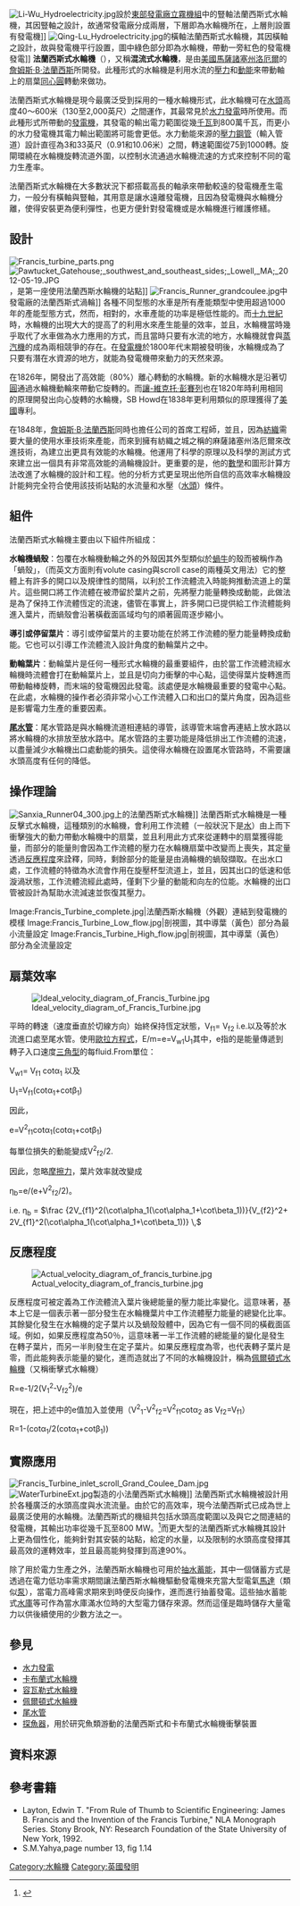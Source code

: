 
{{NoteTA |G1=Country |1=zh-cn:弗朗西斯;zh-tw:法蘭西斯;}}
[[File:Li-Wu_Hydroelectricity.jpg|thumb]]設於[[東部發電廠立霧機組|東部發電廠立霧機組]]中的豎軸法蘭西斯式水輪機，其因豎軸之設計，故通常發電廠分成兩層，下層即為水輪機所在，上層則設置有發電機]]
[[File:Qing-Lu_Hydroelectricity.jpg|thumb]]的橫軸法蘭西斯式水輪機，其因橫軸之設計，故與發電機平行設置，圖中綠色部分即為水輪機，帶動一旁紅色的發電機發電]]
'''法蘭西斯式水輪機'''（{{lang-en|Francis turbine}}），又稱'''混流式水輪機'''，是由[[美國|美國]][[馬薩諸塞州|馬薩諸塞州]][[洛厄爾|洛厄爾]]的[[詹姆斯·B·法蘭西斯|詹姆斯·B·法蘭西斯]]所開發。此種形式的水輪機是利用水流的[[壓力|壓力]]和[[動能|動能]]來帶動軸上的扇葉[[同心圓|同心圓]]轉動來做功。

法蘭西斯式水輪機是現今最廣泛受到採用的一種水輪機形式，此水輪機可在[[水頭|水頭]]高度40～600米（130至2,000英尺）之間運作，其最常見於[[水力發電|水力發電]]時所使用。而此種形式所帶動的[[發電機|發電機]]，其發電的輸出電力範圍從幾[[千瓦|千瓦]]到800萬千瓦，而更小的水力發電機其電力輸出範圍將可能會更低。水力動能來源的[[壓力鋼管|壓力鋼管]]（輸入管道）設計直徑為3和33英尺（0.91和10.06米）之間，轉速範圍從75到1000轉。旋閘環繞在水輪機旋轉流道外圍，以控制水流通過水輪機流速的方式來控制不同的電力生產率。

法蘭西斯式水輪機在大多數狀況下都搭載高長的軸承來帶動較遠的發電機產生電力，一般分有橫軸與豎軸，其用意是讓水遠離發電機，且因為發電機與水輪機分離，使得安裝更為便利彈性，也更方便針對發電機或是水輪機進行維護修繕。

== 設計 ==
[[File:Francis_turbine_parts.png|thumb]]
[[File:Pawtucket_Gatehouse;_southwest_and_southeast_sides;_Lowell,_MA;_2012-05-19.JPG|thumb]]，是第一座使用法蘭西斯水輪機的站點]]
[[File:Francis_Runner_grandcoulee.jpg|thumb]]中發電廠的法蘭西斯式渦輪]]
各種不同型態的水車是所有產能類型中使用超過1000年的產能型態方式，然而，相對的，水車產能的功率是極低性能的。而[[十九世紀|十九世紀]]時，水輪機的出現大大的提高了的利用水來產生能量的效率，並且，水輪機當時幾乎取代了水車做為水力應用的方式，而且當時只要有水流的地方，水輪機就會與[[蒸汽機|蒸汽機]]的成為兩相競爭的存在。在[[發電機|發電機]]於1800年代末期被發明後，水輪機成為了只要有潛在水資源的地方，就能為發電機帶來動力的天然來源。

在1826年，{{fr-link|伯努瓦·富爾內隆|Benoît Fourneyron}}開發出了高效能（80%）離心轉動的水輪機。新的水輪機水是沿著切[[圓|圓]]通過水輪機動輪來帶動它旋轉的。而[[讓-維克托·彭賽列|讓-維克托·彭賽列]]也在1820年時利用相同的原理開發出向心旋轉的水輪機，SB Howd在1838年更利用類似的原理獲得了[[美國|美國]]專利。

在1848年，[[詹姆斯·B·法蘭西斯|詹姆斯·B·法蘭西斯]]同時也擔任{{en-link|Proprietors of Locks and Canals|Locks and Canals company}}公司的首席工程師，並且，因為[[紡織|紡織]]需要大量的使用水車技術來產能，而來到擁有紡織之城之稱的麻薩諸塞州洛厄爾來改進技術，為建立出更具有效能的水輪機。他運用了科學的原理以及科學的測試方式來建立出一個具有非常高效能的渦輪機設計。更重要的是，他的[[數學|數學]]和圖形計算方法改進了水輪機的設計和工程。他的分析方式更呈現出他所自信的高效率水輪機設計能夠完全符合使用該技術站點的水流量和水壓（[[水頭|水頭]]）條件。

==組件==
法蘭西斯式水輪機主要由以下組件所組成：

'''水輪機蝸殼'''：包覆在水輪機動輪之外的外殼因其外型類似於[[蝸牛|蝸牛]]的殼而被稱作為「蝸殼」，（而英文方面則有volute casing與scroll case的兩種英文用法）它的整體上有許多的開口以及規律性的間隔，以利於工作流體流入時能夠推動流道上的葉片。這些開口將工作流體在被滯留於葉片之前，先將壓力能量轉換成動能，此做法是為了保持工作流體恆定的流速，儘管在事實上，許多開口已提供給工作流體能夠進入葉片，而蝸殼會沿著橫截面區域均勻的順著圓周逐步縮小。

'''導引或停留葉片'''：導引或停留葉片的主要功能在於將工作流體的壓力能量轉換成動能。它也可以引導工作流體流入設計角度的動輪葉片之中。

'''動輪葉片'''：動輪葉片是任何一種形式水輪機的最重要組件，由於當工作流體流經水輪機時流體會打在動輪葉片上，並且是切向力衝擊的中心點，這使得葉片旋轉進而帶動軸棒旋轉，而末端的發電機因此發電。該處便是水輪機最重要的發電中心點。在此處，水輪機的操作者必須非常小心工作流體入口和出口的葉片角度，因為這些是影響電力生產的重要因素。

'''[[尾水管|尾水管]]'''：尾水管路是與水輪機流道相連結的導管，該導管末端會再連結上放水路以將水輪機的水排放至放水路中。尾水管路的主要功能是降低排出工作流體的流速，以盡量減少水輪機出口處動能的損失。這使得水輪機在設置尾水管路時，不需要讓水頭高度有任何的降低。

==操作理論==

[[File:Sanxia_Runner04_300.jpg|thumb]]上的法蘭西斯式水輪機]]
法蘭西斯式水輪機是一種反擊式水輪機，這種類別的水輪機，會利用工作流體（一般狀況下是[[水|水]]）由上而下衝擊強大的動力帶動水輪機中的扇葉，並且利用此方式來從運轉中的扇葉獲得能量，而部分的能量則會因為工作流體的壓力在水輪機扇葉中改變而上喪失，其定量透過[[反應程度|反應程度]]來詮釋，同時，剩餘部分的能量是由渦輪機的蝸殼擷取。在出水口處，工作流體的特徵為水流會作用在旋壓杯型流道上，並且，因其出口的低速和低漩渦狀態，工作流體流經此處時，僅剩下少量的動能和向左的位能。水輪機的出口管被設計為幫助水流減速並恢復其壓力。
<gallery>
Image:Francis_Turbine_complete.jpg|法蘭西斯水輪機（外觀）連結到發電機的模樣
Image:Francis_Turbine_Low_flow.jpg|剖視圖，其中導葉（黃色）部分為最小流量設定
Image:Francis_Turbine_High_flow.jpg|剖視圖，其中導葉（黃色）部分為全流量設定
</gallery>

== 扇葉效率 ==
[[File:Ideal_velocity_diagram_of_Francis_Turbine.jpg|thumb]]

平時的轉速（速度垂直於切線方向）始終保持恆定狀態，V<sub>f1</sub>= V<sub>f2</sub> i.e.以及等於水流進口處至尾水管。使用[[欧拉方程_(流体动力学)|歐拉方程式]]，E/m=e=V<sub>w1</sub>U<sub>1</sub>其中，e指的是能量傳遞到轉子入口速度[[三角型|三角型]]的每fluid.From單位：

V<sub>w1</sub>= V<sub>f1</sub> cotα<sub>1</sub>
以及

U<sub>1</sub>=V<sub>f1</sub>(cotα<sub>1</sub>+cotβ<sub>1</sub>) 

因此，

e=V<sup>2</sup><sub>f1</sub>cotα<sub>1</sub>(cotα<sub>1</sub>+cotβ<sub>1</sub>)

每單位損失的動能變成V<sup>2</sup><sub>f2</sub>/2.

因此，忽略[[摩擦力|摩擦力]]，葉片效率就改變成

η<sub>b</sub>=e/(e+V<sup>2</sup><sub>f2</sub>/2)。

i.e. η<sub>b</sub> = <math>\frac {2V_{f1}^2(\cot\alpha_1(\cot\alpha_1+\cot\beta_1))}{V_{f2}^2+ 2V_{f1}^2(\cot\alpha_1(\cot\alpha_1+\cot\beta_1))}  \,</math>

==反應程度==
[[File:Actual_velocity_diagram_of_francis_turbine.jpg|thumb]]

反應程度可被定義為工作流體流入葉片後總能量的壓力能比率變化。這意味著，基本上它是一個表示著一部分發生在水輪機葉片中工作流體壓力能量的總變化比率。其餘變化發生在水輪機的定子葉片以及蝸殼殼體中，因為它有一個不同的橫截面區域。例如，如果反應程度為50％，這意味著一半工作流體的總能量的變化是發生在轉子葉片，而另一半則發生在定子葉片。如果反應程度為零，也代表轉子葉片是零，而此能夠表示能量的變化，進而造就出了不同的水輪機設計，稱為[[佩爾頓式水輪機|佩爾頓式水輪機]]（又稱衝擊式水輪機）

R=e-1/2(V<sub>1</sub><sup>2</sup>-V<sub>f2</sub><sup>2</sup>)/e

現在，把上述中的e值加入並使用（V<sup>2</sup><sub>1</sub>-V<sup>2</sup><sub>f2</sub>=V<sup>2</sup><sub>f1</sub>cotα<sub>2</sub></sub> as V<sub>f2</sub>=V<sub>f1</sub>）

R=1-(cotα<sub>1</sub>/2(cotα<sub>1</sub>+cotβ<sub>1</sub>))

== 實際應用 ==
[[File:Francis_Turbine_inlet_scroll_Grand_Coulee_Dam.jpg|thumb]]
[[File:WaterTurbineExt.jpg|thumb]]製造的小法蘭西斯式水輪機]]
法蘭西斯式水輪機被設計用於各種廣泛的水頭高度與水流流量。由於它的高效率，現今法蘭西斯式已成為世上最廣泛使用的水輪機。法蘭西斯式的機組共包括水頭高度範圍{{convert|40|to|600|m|ft|sp=us|sigfig=2}}以及與它之間連結的發電機，其輸出功率從幾千瓦至800 MW。<ref>{{Cite web |url=http://www.alstom.com/power/renewables/hydro/hydro-turbines/francis-turbines/ |title=Francis hydro turbines |accessdate=2015-10-12 |archive-date=2014-09-03 |archive-url=https://web.archive.org/web/20140903091831/http://www.alstom.com/power/renewables/hydro/hydro-turbines/francis-turbines/ |dead-url=no }}</ref>而更大型的法蘭西斯式水輪機其設計上更為個性化，能夠針對其安裝的站點，給定的水量，以及限制的水頭高度發揮其最高效的運轉效率，並且最高能夠發揮到高達90%。

除了用於電力生產之外，法蘭西斯水輪機也可用於[[抽水蓄能電站|抽水蓄能]]，其中一個儲蓄方式是透過在電力低功率需求期間讓法蘭西斯水輪機驅動發電機來充當大型電氣[[馬達|馬達]]（類似[[泵|泵]]），當電力高峰需求期來到時便反向操作，進而進行抽蓄發電。這些抽水蓄能式[[水庫|水庫]]等可作為當水庫滿水位時的大型電力儲存來源。然而這僅是臨時儲存大量電力以供後續使用的少數方法之一。

== 參見 ==
*[[水力發電|水力發電]]
*[[卡布蘭式水輪機|卡布蘭式水輪機]]
*[[容瓦勒式水輪機|容瓦勒式水輪機]]
*[[佩爾頓式水輪機|佩爾頓式水輪機]]
*[[尾水管|尾水管]]
*[[探魚器|探魚器]]，用於研究魚類游動的法蘭西斯式和卡布蘭式水輪機衝擊裝置

==資料來源==
{{Commons|Francis-Turbine|法蘭西斯式水輪機}}
{{Reflist}}

==參考書籍==
{{Refbegin}}
* Layton, Edwin T. "From Rule of Thumb to Scientific Engineering: James B. Francis and the Invention of the Francis Turbine," NLA Monograph Series. Stony Brook, NY:  Research Foundation of the State University of New York, 1992.
*S.M.Yahya,page number 13, fig 1.14
{{Refend}}
{{Hydropower}}
{{DEFAULTSORT:法蘭西斯式水輪機}}
[[Category:水輪機|Category:水輪機]]
[[Category:英國發明|Category:英國發明]]